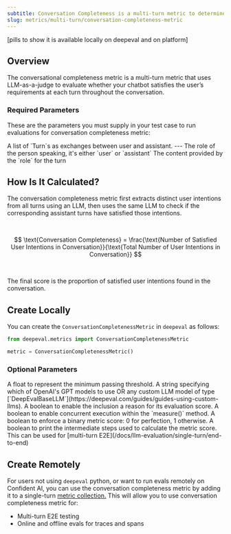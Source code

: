 ```yaml
---
subtitle: Conversation Completeness is a multi-turn metric to determine if a conversation is complete.
slug: metrics/multi-turn/conversation-completeness-metric
---
```


[pills to show it is available locally on deepeval and on platform]

## Overview

The conversational completeness metric is a multi-turn metric that uses LLM-as-a-judge to evaluate whether your chatbot satisfies the user’s requirements at each turn throughout the conversation.

### Required Parameters

These are the parameters you must supply in your test case to run evaluations for conversation completeness metric:

<ParamField path="turns" type="list of Turn" required>
  A list of `Turn`s as exchanges between user and assistant.
  <Card title="Parameters of `Turn`:">
    ---
    <ParamField path="role" type="user | assistant" required>
      The role of the person speaking, it's either `user` or `assistant`
    </ParamField>
    <ParamField path="content" type="string" required>
      The content provided by the `role` for the turn
    </ParamField>
  </Card>
</ParamField>

## How Is It Calculated?

The conversation completeness metric first extracts distinct user intentions from all turns using an LLM, then uses the same LLM to check if the corresponding assistant turns have satisfied those intentions.

<br />

$$
\text{Conversation Completeness} = \frac{\text{Number of Satisfied User Intentions in Conversation}}{\text{Total Number of User Intentions in Conversation}}
$$

<br />

The final score is the proportion of satisfied user intentions found in the conversation.

## Create Locally

You can create the `ConversationCompletenessMetric` in `deepeval` as follows:

```python
from deepeval.metrics import ConversationCompletenessMetric

metric = ConversationCompletenessMetric()
```

### Optional Parameters

<ParamField path="threshold" type="number" default={0.5}>
  A float to represent the minimum passing threshold.
</ParamField>
<ParamField path="model" type="string | Object" default="gpt-4.1">
  A string specifying which of OpenAI's GPT models to use OR any custom LLM
  model of type
  [`DeepEvalBaseLLM`](https://deepeval.com/guides/guides-using-custom-llms).
</ParamField>
<ParamField path="include_reason" type="boolean" default={"true"}>
  A boolean to enable the inclusion a reason for its evaluation score.
</ParamField>
<ParamField path="async_mode" type="boolean" default={"true"}>
  A boolean to enable concurrent execution within the `measure()` method.
</ParamField>
<ParamField path="strict_mode" type="boolean" default={"false"}>
  A boolean to enforce a binary metric score: 0 for perfection, 1 otherwise.
</ParamField>
<ParamField path="verbose_mode" type="boolean" default={"false"}>
  A boolean to print the intermediate steps used to calculate the metric score.
</ParamField>

<Success>
  This can be used for [multi-turn
  E2E](/docs/llm-evaluation/single-turn/end-to-end)
</Success>

## Create Remotely

For users not using `deepeval` python, or want to run evals remotely on Confident AI, you can use the conversation completeness metric by adding it to a single-turn [metric collection.](/metrics/metric-collections) This will allow you to use conversation completeness metric for:

- Multi-turn E2E testing
- Online and offline evals for traces and spans
